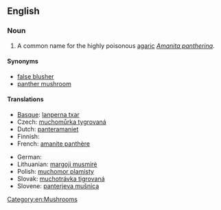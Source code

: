 ==English==
{{wikipedia|Amanita pantherina}}

===Noun===
{{en-noun|head=[[panther]] [[cap]]}}

# A common name for the highly poisonous [[agaric]] ''[[Amanita pantherina]]''.

====Synonyms====
* [[false blusher]]
* [[panther mushroom]]

====Translations====
{{trans-top|''Amanita pantherina''}}
* [[Basque]]: [[lanperna txar]]
* Czech: [[muchomůrka tygrovaná]]
* Dutch: [[panteramaniet]]
* Finnish: {{t|fi|pantterikärpässieni}}
* French: [[amanite panthère]]
{{trans-mid}}
* German: {{t+|de|Pantherpilz}}
* Lithuanian: [[margoji musmirė]]
* Polish: [[muchomor plamisty]]
* Slovak: [[muchotrávka tigrovaná]]
* Slovene: [[panterjeva mušnica]]
{{trans-bottom}}

[[Category:en:Mushrooms]]